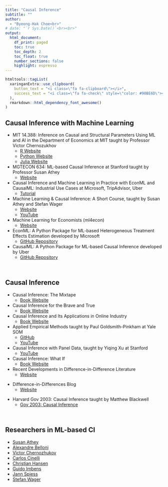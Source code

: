 ```yaml
---
title: "Causal Inference"
subtitle: "" 
author: 
  - "Byeong-Hak Choe<br>"
# date: "`r Sys.Date()`<br><br>"
output: 
  html_document:
    df_print: paged
    toc: true
    toc_depth: 2
    toc_float: true
    number_sections: false
    highlight: espresso
---
```

```r
htmltools::tagList(
  xaringanExtra::use_clipboard(
    button_text = "<i class=\"fa fa-clipboard\"></i>",
    success_text = "<i class=\"fa fa-check\" style=\"color: #90BE6D\"></i>",
  ),
  rmarkdown::html_dependency_font_awesome()
)

```



## Causal Inference with Machine Learning
<div class="br2"></div>

- MIT 14.388: Inference on Causal and Structural Parameters Using ML and AI in the Department of Economics at MIT taught by Professor Victor Chernozukhov
  - [R Website](https://d2cml-ai.github.io/14.388_r/intro.html){target="_blank"}
  - [Python Website](https://d2cml-ai.github.io/14.388_py/intro.html){target="_blank"}
  - [Julia Website](https://d2cml-ai.github.io/14.388_jl/intro.html){target="_blank"}
<div class="br2"></div>

- MGTECON 634: ML-based Causal Inference at Stanford taught by Professor Susan Athey
  - [Website](https://d2cml-ai.github.io/mgtecon634_py/md/intro.html){target="_blank"}
<div class="br2"></div>

- Causal Inference and Machine Learning in Practice with EconML and CausalML: Industrial Use Cases at Microsoft, TripAdvisor, Uber
  - [Tutorial](https://causal-machine-learning.github.io/kdd2021-tutorial/){target="_blank"}
<div class="br2"></div>

- Machine Learning & Causal Inference: A Short Course, taught by Susan Athey and Stefan Wager
  - [Website](https://gsbdbi.github.io/ml_tutorial/){target="_blank"}
  - [YouTube](https://www.youtube.com/playlist?list=PLxq_lXOUlvQAoWZEqhRqHNezS30lI49G-){target="_blank"}
<div class="br2"></div>

- Machine Learning for Economists (ml4econ)
  - [Website](https://ml4econ.github.io/course-spring2019/index.html)
<div class="br2"></div>

- EconML: A Python Package for ML-based Heterogeneous Treatment Effects Estimation developed by Microsoft
  - [GitHub Repository](https://github.com/Microsoft/EconML){target="_blank"}
<div class="br2"></div>

- CausalML: A Python Package for ML-based Causal Inference developed by Uber
  - [GitHub Repository](https://github.com/uber/causalml){target="_blank"}


<br>

## Causal Inference

<div class="br2"></div>

- Causal Inference: The Mixtape
  - [Book Website](https://mixtape.scunning.com){target="_blank"}
<div class="br2"></div>

- Causal Inference for the Brave and True
  - [Book Website](https://matheusfacure.github.io/python-causality-handbook/landing-page.html){target="_blank"}
<div class="br2"></div>

- Causal Inference and Its Applications in Online Industry
  - [Book Website](https://alexdeng.github.io/causal/){target="_blank"}
<div class="br2"></div>

- Applied Empirical Methods taught by Paul Goldsmith-Pinkham at Yale SOM
  - [GitHub](https://github.com/paulgp/applied-methods-phd){target="_blank"}
  - [YouTube](https://www.youtube.com/playlist?list=PLWWcL1M3lLlojLTSVf2gGYQ_9TlPyPbiJ){target="_blank"}
<div class="br2"></div>

- Causal Inference with Panel Data, taught by Yiqing Xu at Stanford
  - [YouTube](https://www.youtube.com/playlist?list=PLo0lw6BstMGZQqx_r1GnOETkFYihCgve9){target="_blank"}
<div class="br2"></div>

- Causal Inference: What If
  - [Book Website](https://www.hsph.harvard.edu/miguel-hernan/causal-inference-book/){target="_blank"}
<div class="br2"></div>

- Recent Developments in Difference-in-Difference Literature
  - [Website](https://asjadnaqvi.github.io/DiD/){target="_blank"}

<div class="br2"></div>

- Difference-in-Differences Blog
  - [Website](https://diff.healthpolicydatascience.org){target="_blank"}

<div class="br2"></div>


- Harvard Gov 2003: Causal Inference taught by Matthew Blackwell
  - [Gov 2003: Causal Inference](https://mattblackwell.github.io/gov2003-f21-site/){target="_blank"}


<br>

## Researchers in ML-based CI
<div class="br2"></div>

- [Susan Athey](https://www.gsb.stanford.edu/faculty-research/faculty/susan-athey){target="_blank"}
- [Alexandre Belloni](https://people.duke.edu/~abn5/belloni-index.html){target="_blank"}
- [Victor Chernozhukov](https://www.mit.edu/~vchern/){target="_blank"}
- [Carlos Cinelli](https://carloscinelli.com){target="_blank"}
- [Christian Hansen](https://voices.uchicago.edu/christianhansen/){target="_blank"}
- [Guido Imbens](https://www.gsb.stanford.edu/faculty-research/faculty/guido-w-imbens){target="_blank"}
- [Jann Spiess](https://scholar.harvard.edu/spiess){target="_blank"}
- [Stefan Wager](https://web.stanford.edu/~swager/index.html)


